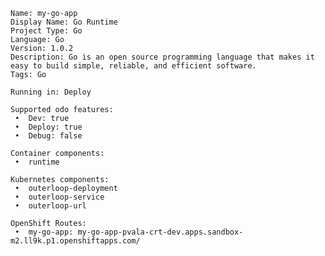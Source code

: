 ```console
Name: my-go-app
Display Name: Go Runtime
Project Type: Go
Language: Go
Version: 1.0.2
Description: Go is an open source programming language that makes it easy to build simple, reliable, and efficient software.
Tags: Go

Running in: Deploy

Supported odo features:
 •  Dev: true
 •  Deploy: true
 •  Debug: false

Container components:
 •  runtime

Kubernetes components:
 •  outerloop-deployment
 •  outerloop-service
 •  outerloop-url

OpenShift Routes:
 •  my-go-app: my-go-app-pvala-crt-dev.apps.sandbox-m2.ll9k.p1.openshiftapps.com/


```